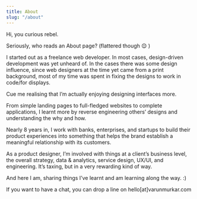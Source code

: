 ```yaml
---
title: About
slug: "/about"
---
```


Hi, you curious rebel.

Seriously, who reads an About page? (flattered though 😌 )

I started out as a freelance web developer. In most cases, design-driven development was yet unheard of. In the cases there was some design influence, since web designers at the time yet came from a print background, most of my time was spent in fixing the designs to work in code/for displays.

Cue me realising that I’m actually enjoying designing interfaces more.

From simple landing pages to full-fledged websites to complete applications, I learnt more by reverse engineering others’ designs and understanding the why and how.

Nearly 8 years in, I work with banks, enterprises, and startups to build their product experiences into something that helps the brand establish a meaningful relationship with its customers.

As a product designer, I’m involved with things at a client’s business level, the overall strategy, data & analytics, service design, UX/UI, and engineering. It’s taxing, but in a very rewarding kind of way.

And here I am, sharing things I’ve learnt and am learning along the way. :)

If you want to have a chat, you can drop a line on hello[at]varunmurkar.com